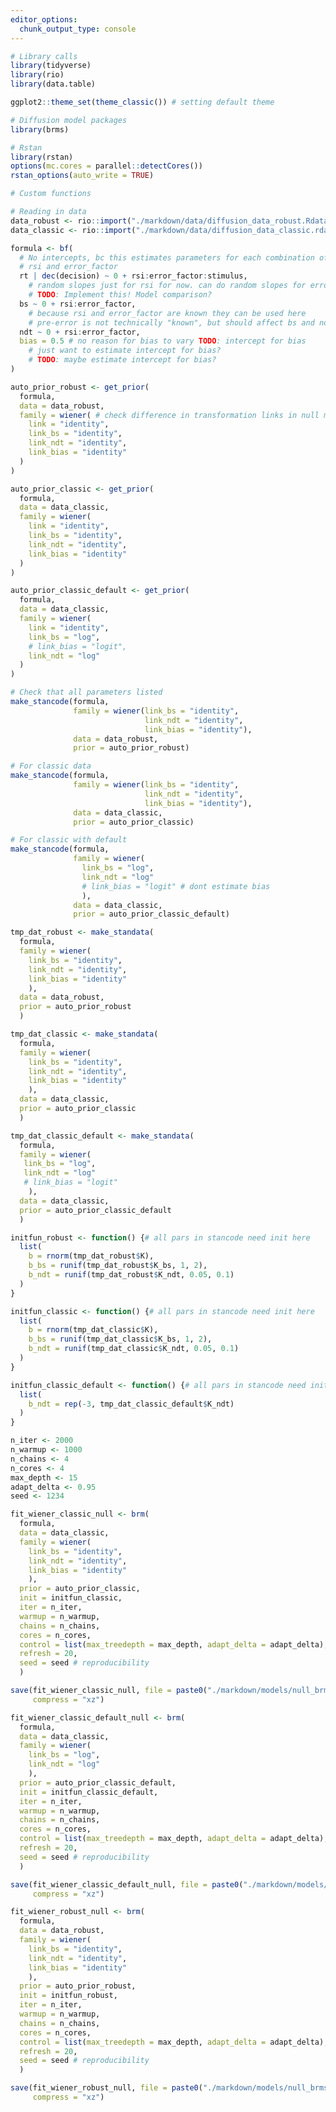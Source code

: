 ```yaml
---
editor_options:
  chunk_output_type: console
---
```

```r
# Library calls
library(tidyverse)
library(rio)
library(data.table)

ggplot2::theme_set(theme_classic()) # setting default theme

# Diffusion model packages
library(brms)

# Rstan
library(rstan)
options(mc.cores = parallel::detectCores())
rstan_options(auto_write = TRUE)
```

```r
# Custom functions

```

```r
# Reading in data
data_robust <- rio::import("./markdown/data/diffusion_data_robust.Rdata")
data_classic <- rio::import("./markdown/data/diffusion_data_classic.rdata")
```

```r
formula <- bf(
  # No intercepts, bc this estimates parameters for each combination of
  # rsi and error_factor
  rt | dec(decision) ~ 0 + rsi:error_factor:stimulus,
    # random slopes just for rsi for now. can do random slopes for error_factor later
    # TODO: Implement this! Model comparison?
  bs ~ 0 + rsi:error_factor,
    # because rsi and error_factor are known they can be used here
    # pre-error is not technically "known", but should affect bs and ndt nonetheless
  ndt ~ 0 + rsi:error_factor,
  bias = 0.5 # no reason for bias to vary TODO: intercept for bias
    # just want to estimate intercept for bias?
    # TODO: maybe estimate intercept for bias? 
)
```

```r
auto_prior_robust <- get_prior(
  formula,
  data = data_robust,
  family = wiener( # check difference in transformation links in null model
    link = "identity",
    link_bs = "identity",
    link_ndt = "identity",
    link_bias = "identity"
  )
)

auto_prior_classic <- get_prior(
  formula,
  data = data_classic,
  family = wiener(
    link = "identity",
    link_bs = "identity",
    link_ndt = "identity",
    link_bias = "identity"
  )
)

auto_prior_classic_default <- get_prior(
  formula,
  data = data_classic,
  family = wiener(
    link = "identity",
    link_bs = "log",
    # link_bias = "logit",
    link_ndt = "log"
  )
)
```

```r
# Check that all parameters listed
make_stancode(formula, 
              family = wiener(link_bs = "identity", 
                              link_ndt = "identity",
                              link_bias = "identity"),
              data = data_robust, 
              prior = auto_prior_robust)

# For classic data
make_stancode(formula, 
              family = wiener(link_bs = "identity", 
                              link_ndt = "identity",
                              link_bias = "identity"),
              data = data_classic, 
              prior = auto_prior_classic)

# For classic with default
make_stancode(formula, 
              family = wiener(
                link_bs = "log", 
                link_ndt = "log"
                # link_bias = "logit" # dont estimate bias
                ),
              data = data_classic, 
              prior = auto_prior_classic_default)
```


```r
tmp_dat_robust <- make_standata(
  formula, 
  family = wiener(
    link_bs = "identity", 
    link_ndt = "identity",
    link_bias = "identity"
    ),
  data = data_robust,
  prior = auto_prior_robust
  )

tmp_dat_classic <- make_standata(
  formula, 
  family = wiener(
    link_bs = "identity", 
    link_ndt = "identity",
    link_bias = "identity"
    ),
  data = data_classic,
  prior = auto_prior_classic
  )

tmp_dat_classic_default <- make_standata(
  formula, 
  family = wiener(
   link_bs = "log", 
   link_ndt = "log"
   # link_bias = "logit"
    ),
  data = data_classic,
  prior = auto_prior_classic_default
  )

```

```r
initfun_robust <- function() {# all pars in stancode need init here
  list(
    b = rnorm(tmp_dat_robust$K), 
    b_bs = runif(tmp_dat_robust$K_bs, 1, 2),
    b_ndt = runif(tmp_dat_robust$K_ndt, 0.05, 0.1)
  )
}

initfun_classic <- function() {# all pars in stancode need init here
  list(
    b = rnorm(tmp_dat_classic$K), 
    b_bs = runif(tmp_dat_classic$K_bs, 1, 2),
    b_ndt = runif(tmp_dat_classic$K_ndt, 0.05, 0.1)
  )
}

initfun_classic_default <- function() {# all pars in stancode need init here
  list(
    b_ndt = rep(-3, tmp_dat_classic_default$K_ndt)
  )
}
```

```r
n_iter <- 2000
n_warmup <- 1000
n_chains <- 4
n_cores <- 4
max_depth <- 15
adapt_delta <- 0.95
seed <- 1234
```

```r
fit_wiener_classic_null <- brm(
  formula, 
  data = data_classic,
  family = wiener(
    link_bs = "identity", 
    link_ndt = "identity",
    link_bias = "identity"
    ),
  prior = auto_prior_classic, 
  init = initfun_classic,
  iter = n_iter, 
  warmup = n_warmup, 
  chains = n_chains,
  cores = n_cores, 
  control = list(max_treedepth = max_depth, adapt_delta = adapt_delta),
  refresh = 20,
  seed = seed # reproducibility
  )
```

```r
save(fit_wiener_classic_null, file = paste0("./markdown/models/null_brms_wiener_fit_classic_", Sys.Date(), ".rda"),
     compress = "xz")
```

```r
fit_wiener_classic_default_null <- brm(
  formula, 
  data = data_classic,
  family = wiener(
    link_bs = "log", 
    link_ndt = "log"
    ),
  prior = auto_prior_classic_default, 
  init = initfun_classic_default,
  iter = n_iter, 
  warmup = n_warmup, 
  chains = n_chains,
  cores = n_cores, 
  control = list(max_treedepth = max_depth, adapt_delta = adapt_delta),
  refresh = 20,
  seed = seed # reproducibility
  )
```

```r
save(fit_wiener_classic_default_null, file = paste0("./markdown/models/null_brms_wiener_fit_classic_default", Sys.Date(), ".rda"),
     compress = "xz")
```

```r
fit_wiener_robust_null <- brm(
  formula, 
  data = data_robust,
  family = wiener(
    link_bs = "identity", 
    link_ndt = "identity",
    link_bias = "identity"
    ),
  prior = auto_prior_robust, 
  init = initfun_robust,
  iter = n_iter, 
  warmup = n_warmup, 
  chains = n_chains,
  cores = n_cores, 
  control = list(max_treedepth = max_depth, adapt_delta = adapt_delta),
  refresh = 20,
  seed = seed # reproducibility
  )
```

```r
save(fit_wiener_robust_null, file = paste0("./markdown/models/null_brms_wiener_fit_robust_", Sys.Date(), ".rda"),
     compress = "xz")
```